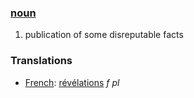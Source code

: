 === [[noun]] ===

#publication of some disreputable facts

===Translations===

*[[French]]: [[révélations]] ''f'' ''pl''